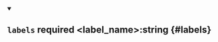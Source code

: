 
<details className="config-field" data-expandable="false" open>
<summary>

## `labels` <span class="config-field-required" data-required="false">required</span> <span class="config-field-type">&lt;label_name&gt;:string</span> <span class="config-field-default"></span> <span class="config-field-enum"></span> {#labels}



</summary>



</details>
